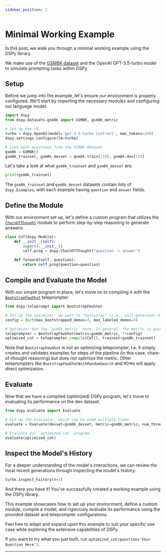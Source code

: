 ```yaml
---
sidebar_position: 2
---
```



# Minimal Working Example

In this post, we walk you through a minimal working example using the DSPy library. 

We make use of the [GSM8K dataset](https://huggingface.co/datasets/gsm8k) and the OpenAI GPT-3.5-turbo model to simulate prompting tasks within DSPy.

## Setup

Before we jump into the example, let's ensure our environment is properly configured. We'll start by importing the necessary modules and configuring our language model:

```python
import dspy
from dspy.datasets.gsm8k import GSM8K, gsm8k_metric

# Set up the LM.
turbo = dspy.OpenAI(model='gpt-3.5-turbo-instruct', max_tokens=250)
dspy.settings.configure(lm=turbo)

# Load math questions from the GSM8K dataset.
gsm8k = GSM8K()
gsm8k_trainset, gsm8k_devset = gsm8k.train[:10], gsm8k.dev[:10]
```

Let's take a look at what `gsm8k_trainset` and `gsm8k_devset` are:

```python
print(gsm8k_trainset)
```

The `gsm8k_trainset` and `gsm8k_devset` datasets contain lists of `dspy.Examples`, with each example having `question` and `answer` fields.

## Define the Module

With our environment set up, let's define a custom program that utilizes the [`ChainOfThought`](/api/modules/ChainOfThought) module to perform step-by-step reasoning to generate answers:

```python
class CoT(dspy.Module):
    def __init__(self):
        super().__init__()
        self.prog = dspy.ChainOfThought("question -> answer")
    
    def forward(self, question):
        return self.prog(question=question)
```

## Compile and Evaluate the Model

With our simple program in place, let's move on to compiling it with the [`BootstrapFewShot`](/api/optimizers/BootstrapFewShot) teleprompter:

```python
from dspy.teleprompt import BootstrapFewShot

# Set up the optimizer: we want to "bootstrap" (i.e., self-generate) 4-shot examples of our CoT program.
config = dict(max_bootstrapped_demos=4, max_labeled_demos=4)

# Optimize! Use the `gsm8k_metric` here. In general, the metric is going to tell the optimizer how well it's doing.
teleprompter = BootstrapFewShot(metric=gsm8k_metric, **config)
optimized_cot = teleprompter.compile(CoT(), trainset=gsm8k_trainset)
```

Note that `BootstrapFewShot` is not an optimizing teleprompter, i.e. it simply creates and validates examples for steps of the pipeline (in this case, chain-of-thought reasoning) but does not optimize the metric. Other teleprompters like `BootstrapFewShotWithRandomSearch` and `MIPRO` will apply direct optimization.

## Evaluate

Now that we have a compiled (optimized) DSPy program, let's move to evaluating its performance on the dev dataset.


```python
from dspy.evaluate import Evaluate

# Set up the evaluator, which can be used multiple times.
evaluate = Evaluate(devset=gsm8k_devset, metric=gsm8k_metric, num_threads=4, display_progress=True, display_table=0)

# Evaluate our `optimized_cot` program.
evaluate(optimized_cot)
```

## Inspect the Model's History

For a deeper understanding of the model's interactions, we can review the most recent generations through inspecting the model's history:

```python
turbo.inspect_history(n=1)
```

And there you have it! You've successfully created a working example using the DSPy library. 

This example showcases how to set up your environment, define a custom module, compile a model, and rigorously evaluate its performance using the provided dataset and teleprompter configurations. 

Feel free to adapt and expand upon this example to suit your specific use case while exploring the extensive capabilities of DSPy.

If you want to try what you just built, run `optimized_cot(question='Your Question Here')`.

***

<AuthorDetails name="Herumb Shandilya"/>
